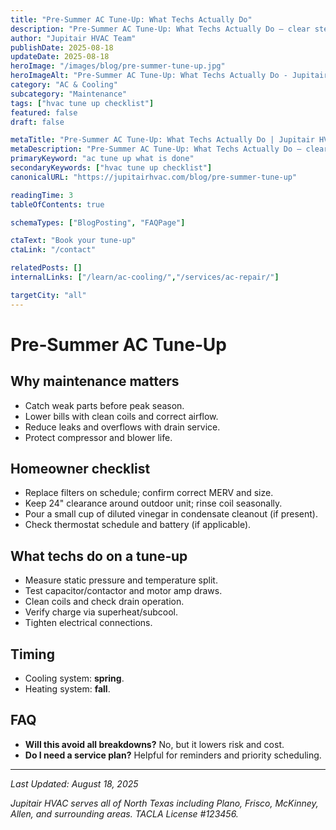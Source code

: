```yaml
---
title: "Pre‑Summer AC Tune‑Up: What Techs Actually Do"
description: "Pre‑Summer AC Tune‑Up: What Techs Actually Do — clear steps, practical detail, and when to call a pro in North Texas."
author: "Jupitair HVAC Team"
publishDate: 2025-08-18
updateDate: 2025-08-18
heroImage: "/images/blog/pre-summer-tune-up.jpg"
heroImageAlt: "Pre‑Summer AC Tune‑Up: What Techs Actually Do - Jupitair HVAC"
category: "AC & Cooling"
subcategory: "Maintenance"
tags: ["hvac tune up checklist"]
featured: false
draft: false

metaTitle: "Pre‑Summer AC Tune‑Up: What Techs Actually Do | Jupitair HVAC"
metaDescription: "Pre‑Summer AC Tune‑Up: What Techs Actually Do — clear steps, practical detail, and when to call a pro in North Texas."
primaryKeyword: "ac tune up what is done"
secondaryKeywords: ["hvac tune up checklist"]
canonicalURL: "https://jupitairhvac.com/blog/pre-summer-tune-up"

readingTime: 3
tableOfContents: true

schemaTypes: ["BlogPosting", "FAQPage"]

ctaText: "Book your tune-up"
ctaLink: "/contact"

relatedPosts: []
internalLinks: ["/learn/ac-cooling/","/services/ac-repair/"]

targetCity: "all"
---
```



# Pre‑Summer AC Tune‑Up



## Why maintenance matters
- Catch weak parts before peak season.
- Lower bills with clean coils and correct airflow.
- Reduce leaks and overflows with drain service.
- Protect compressor and blower life.



<BlogCTA variant="inline" />

## Homeowner checklist
- Replace filters on schedule; confirm correct MERV and size.
- Keep 24" clearance around outdoor unit; rinse coil seasonally.
- Pour a small cup of diluted vinegar in condensate cleanout (if present).
- Check thermostat schedule and battery (if applicable).


## What techs do on a tune‑up
- Measure static pressure and temperature split.
- Test capacitor/contactor and motor amp draws.
- Clean coils and check drain operation.
- Verify charge via superheat/subcool.
- Tighten electrical connections.


## Timing
- Cooling system: **spring**.
- Heating system: **fall**.


## FAQ
- **Will this avoid all breakdowns?** No, but it lowers risk and cost.
- **Do I need a service plan?** Helpful for reminders and priority scheduling.

---

<BlogCTA variant="end" />

*Last Updated: August 18, 2025*

*Jupitair HVAC serves all of North Texas including Plano, Frisco, McKinney, Allen, and surrounding areas. TACLA License #123456.*
